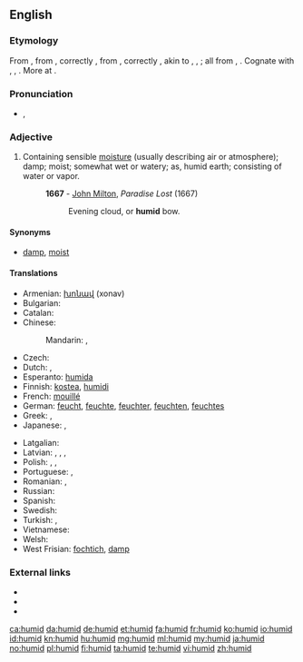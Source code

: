 ==English==

===Etymology===
From {{etyl|fr|en}} {{term|lang=fr|humide}}, from {{etyl|la|en}} {{term|lang=la|humidus}}, correctly {{term|lang=la|umidus||moist}}, from {{term|lang=la|humere}}, correctly {{term|lang=la|umere||to be moist}}, akin to {{term|lang=la|uvens|ūvēns|moist}}, {{term|lang=la|uvidus|ūvidus}}, {{term|lang=la|udus|ūdus|moist}}; all from {{etyl|ine-pro|en}} {{term/t|ine-pro|*wegʷ-}}, {{term/t|ine-pro|*wogʷ-||wet}}. Cognate with {{etyl|non|-}} {{term|vǫkr||moist, damp, wet|lang=non}}, {{etyl|sco|-}} {{term|wak||moist, damp, wetness, moisture|lang=sco}}, {{etyl|en|-}} {{term|weaky||moist, wet|lang=en}}. More at {{l|en|weaky}}.

===Pronunciation===
* {{IPA|/ˈhjuːmɪd/}}, {{X-SAMPA|/"hju:mId/}}

===Adjective===
{{en-adj}}

# Containing sensible [[moisture]] (usually describing air or atmosphere); damp; moist; somewhat wet or watery; as, humid earth; consisting of water or vapor.
#: '''1667''' - [[w:John Milton|John Milton]], ''Paradise Lost'' (1667)
#:: Evening cloud, or '''humid''' bow.

====Synonyms====
* [[damp]], [[moist]]

====Translations====
{{trans-top|slightly wet}}
* Armenian: [[խոնավ]] (xonav)
* Bulgarian: {{t+|bg|влажен}}
* Catalan: {{t|ca|humit}}
* Chinese:
*: Mandarin: {{t|cmn|濕|sc=Hani}}, {{t|cmn|湿|tr=shī|sc=Hani}}
* Czech: {{t+|cs|vlhký|m}}
* Dutch: {{t+|nl|vochtig}}, {{t+|nl|vochtige}}
* Esperanto: [[humida]]
* Finnish: [[kostea]], [[humidi]]
* French: [[mouillé]]
* German: [[feucht]], [[feuchte]], [[feuchter]], [[feuchten]], [[feuchtes]]
* Greek: {{t+|el|υγρός|m|tr=ygrós}}, {{t+|el|νοτερός|m|tr=noterós|sc=Grek}}
* Japanese: {{t-|ja|湿気の多い|tr=しっけのおおい, shikke-no ōi|sc=Jpan}}, {{t-|ja|蒸し暑い|tr=mushiatsui|sc=Jpan}}
{{trans-mid}}
* Latgalian: {{tø|ltg|volgons}}
* Latvian: {{t-|lv|mitrs}}, {{t|lv|mikls}}, {{t|lv|valgs}}, {{t|lv|valgans}}
* Polish: {{t+|pl|wilgotny|m}}, {{t-|pl|wilgotna|f}}, {{t-|pl|wilgotne|n}}
* Portuguese: {{t+|pt|úmido}}, {{t|pt|húmido|m}}
* Romanian: {{t|ro|umed|m}}, {{t|ro|umedă|f}}
* Russian: {{t+|ru|влажный|sc=Cyrl|tr=vlážnyj}}
* Spanish: {{t+|es|húmedo}}
* Swedish: {{t+|sv|fuktig}}
* Turkish: {{t+|tr|nemli}}, {{t+|tr|rutubetli}}
* Vietnamese: {{t+|vi|ẩm}}
* Welsh: {{t+|cy|llaith}}
* West Frisian: [[fochtich]], [[damp]]
{{trans-bottom}}

===External links===
* {{R:Webster 1913}}
* {{R:Century 1911}}
* {{R:OneLook}}

[[ca:humid]]
[[da:humid]]
[[de:humid]]
[[et:humid]]
[[fa:humid]]
[[fr:humid]]
[[ko:humid]]
[[io:humid]]
[[id:humid]]
[[kn:humid]]
[[hu:humid]]
[[mg:humid]]
[[ml:humid]]
[[my:humid]]
[[ja:humid]]
[[no:humid]]
[[pl:humid]]
[[fi:humid]]
[[ta:humid]]
[[te:humid]]
[[vi:humid]]
[[zh:humid]]